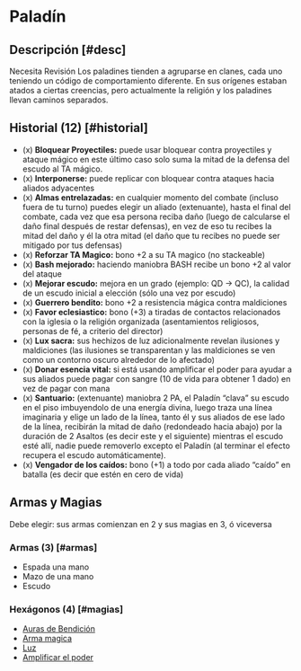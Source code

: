 
# Paladín

<Bleed>
  <Screenshot src={paladinPic} alt="placeholder" full />
</Bleed>

## Descripción [#desc]

<Callout type="warning" emoji="🔎">
  Necesita Revisión
</Callout>
Los paladines tienden a agruparse en clanes, cada uno teniendo un código de comportamiento
diferente. En sus orígenes estaban atados a ciertas creencias, pero actualmente la
religión y los paladines llevan caminos separados.

## Historial (12) [#historial]

- (x) **Bloquear Proyectiles:** puede usar bloquear contra proyectiles y ataque mágico en este último caso solo suma la mitad de la defensa del escudo al TA mágico.
- (x) **Interponerse:** puede replicar con bloquear contra ataques hacia aliados adyacentes
- (x) **Almas entrelazadas:** en cualquier momento del combate (incluso fuera de tu turno) puedes elegir un aliado (extenuante), hasta el final del combate, cada vez que esa persona reciba daño (luego de calcularse el daño final después de restar defensas), en vez de eso tu recibes la mitad del daño y él la otra mitad (el daño que tu recibes no puede ser mitigado por tus defensas)
- (x) **Reforzar TA Magico:** bono +2 a su TA magico (no stackeable)
- (x) **Bash mejorado:** haciendo maniobra BASH recibe un bono +2 al valor del ataque
- (x) **Mejorar escudo:** mejora en un grado (ejemplo: QD -> QC), la calidad de un escudo inicial a elección (sólo una vez por escudo)
- (x) **Guerrero bendito:** bono +2 a resistencia mágica contra maldiciones
- (x) **Favor eclesiastico:** bono (+3) a tiradas de contactos relacionados con la iglesia o la religión organizada (asentamientos religiosos, personas de fé, a criterio del director)
- (x) **Lux sacra:** sus hechizos de luz adicionalmente revelan ilusiones y maldiciones (las ilusiones se transparentan y las maldiciones se ven como un contorno oscuro alrededor de lo afectado)
- (x) **Donar esencia vital:** si está usando amplificar el poder para ayudar a sus aliados puede pagar con sangre (10 de vida para obtener 1 dado) en vez de pagar con mana
- (x) **Santuario:** (extenuante) maniobra 2 PA, el Paladín “clava” su escudo en el piso imbuyendolo de una energía divina, luego traza una línea imaginaria y elige un lado de la línea, tanto él y sus aliados de ese lado de la línea, recibirán la mitad de daño (redondeado hacia abajo) por la duración de 2 Asaltos (es decir este y el siguiente) mientras el escudo esté allí, nadie puede removerlo excepto el Paladín (al terminar el efecto recupera el escudo automáticamente).
- (x) **Vengador de los caídos:** bono (+1) a todo por cada aliado “caído” en batalla (es decir que estén en cero de vida)

## Armas y Magias
Debe elegir: sus armas comienzan en 2 y sus magias en 3, ó viceversa

### Armas (3) [#armas]

- Espada una mano
- Mazo de una mano
- Escudo

### Hexágonos (4) [#magias]

- [Auras de Bendición](/docs/list-hexagons/e04B)
- [Arma magica](/docs/list-hexagons/e14)
- [Luz](/docs/list-hexagons/e01)
- [Amplificar el poder](/docs/list-hexagons/e13)
